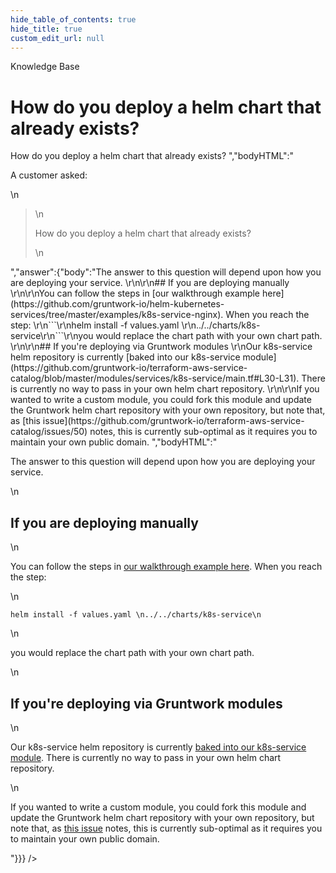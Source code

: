 ```yaml
---
hide_table_of_contents: true
hide_title: true
custom_edit_url: null
---
```



<head>
  <link rel="canonical" href="https://github.com/gruntwork-io/knowledge-base/discussions/326" />
</head>

<CenterLayout>
<span className="searchCategory">Knowledge Base</span>
<h1>How do you deploy a helm chart that already exists?</h1>
<GitHub discussion={{"id":"D_kwDOF8slf84APJ2Y","number":326,"author":{"login":"zackproser"},"title":"How do you deploy a helm chart that already exists?","body":"A customer asked: \r\n> How do you deploy a helm chart that already exists? ","bodyHTML":"<p dir=\"auto\">A customer asked:</p>\n<blockquote>\n<p dir=\"auto\">How do you deploy a helm chart that already exists?</p>\n</blockquote>","answer":{"body":"The answer to this question will depend upon how you are deploying your service. \r\n\r\n## If you are deploying manually \r\n\r\nYou can follow the steps in [our walkthrough example here](https://github.com/gruntwork-io/helm-kubernetes-services/tree/master/examples/k8s-service-nginx). When you reach the step: \r\n```\r\nhelm install -f values.yaml \r\n../../charts/k8s-service\r\n```\r\nyou would replace the chart path with your own chart path. \r\n\r\n## If you're deploying via Gruntwork modules \r\nOur k8s-service helm repository is currently [baked into our k8s-service module](https://github.com/gruntwork-io/terraform-aws-service-catalog/blob/master/modules/services/k8s-service/main.tf#L30-L31). There is currently no way to pass in your own helm chart repository. \r\n\r\nIf you wanted to write a custom module, you could fork this module and update the Gruntwork helm chart repository with your own repository, but note that, as [this issue](https://github.com/gruntwork-io/terraform-aws-service-catalog/issues/50) notes, this is currently sub-optimal as it requires you to maintain your own public domain. ","bodyHTML":"<p dir=\"auto\">The answer to this question will depend upon how you are deploying your service.</p>\n<h2 dir=\"auto\">If you are deploying manually</h2>\n<p dir=\"auto\">You can follow the steps in <a href=\"https://github.com/gruntwork-io/helm-kubernetes-services/tree/master/examples/k8s-service-nginx\">our walkthrough example here</a>. When you reach the step:</p>\n<div class=\"snippet-clipboard-content notranslate position-relative overflow-auto\" data-snippet-clipboard-copy-content=\"helm install -f values.yaml \n../../charts/k8s-service\"><pre class=\"notranslate\"><code>helm install -f values.yaml \n../../charts/k8s-service\n</code></pre></div>\n<p dir=\"auto\">you would replace the chart path with your own chart path.</p>\n<h2 dir=\"auto\">If you're deploying via Gruntwork modules</h2>\n<p dir=\"auto\">Our k8s-service helm repository is currently <a href=\"https://github.com/gruntwork-io/terraform-aws-service-catalog/blob/master/modules/services/k8s-service/main.tf#L30-L31\">baked into our k8s-service module</a>. There is currently no way to pass in your own helm chart repository.</p>\n<p dir=\"auto\">If you wanted to write a custom module, you could fork this module and update the Gruntwork helm chart repository with your own repository, but note that, as <a href=\"https://github.com/gruntwork-io/terraform-aws-service-catalog/issues/50\" data-hovercard-type=\"issue\" data-hovercard-url=\"/gruntwork-io/terraform-aws-service-catalog/issues/50/hovercard\">this issue</a> notes, this is currently sub-optimal as it requires you to maintain your own public domain.</p>"}}} />

</CenterLayout>
  

<!-- ##DOCS-SOURCER-START
{
  "sourcePlugin": "github-discussions",
  "hash": "246bd460a22381fa98480a9fc6d5b56c"
}
##DOCS-SOURCER-END -->
